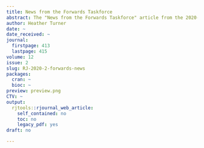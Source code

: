 ```yaml
---
title: News from the Forwards Taskforce
abstract: The "News from the Forwards Taskforce" article from the 2020-2 issue.
author: Heather Turner
date: ~
date_received: ~
journal:
  firstpage: 413
  lastpage: 415
volume: 12
issue: 2
slug: RJ-2020-2-forwards-news
packages:
  cran: ~
  bioc: ~
preview: preview.png
CTV: ~
output:
  rjtools::rjournal_web_article:
    self_contained: no
    toc: no
    legacy_pdf: yes
draft: no

---
```

